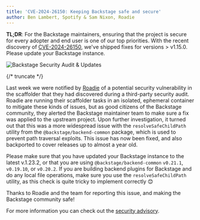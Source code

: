```yaml
---
title: 'CVE-2024-26150: Keeping Backstage safe and secure'
author: Ben Lambert, Spotify & Sam Nixon, Roadie
---
```


**TL;DR**: For the Backstage maintainers, ensuring that the project is secure for every adopter and end user is one of our top priorities.
With the recent discovery of [CVE-2024-26150](https://www.cve.org/CVERecord?id=CVE-2024-26150), we've shipped fixes for versions > v1.15.0.
Please update your Backstage instance.

![Backstage Security Audit & Updates](assets/22-08-23/backstage-security-audit.png)

{/* truncate */}

Last week we were notified by [Roadie](https://roadie.io/) of a potential security vulnerability in the scaffolder that they had discovered during a third-party security audit.
Roadie are running their scaffolder tasks in an isolated, ephemeral container to mitigate these kinds of issues, but as good citizens of the Backstage community, they alerted the Backstage maintainer team to make sure a fix was applied to the upstream project.
Upon further investigation, it turned out that this was a more widespread issue with the `resolveSafeChildPath` utility from the `@backstage/backend-common` package, which is used to prevent path traversal exploits.
This issue has now been fixed, and also backported to cover releases up to almost a year old.

Please make sure that you have updated your Backstage instance to the latest v.1.23.2, or that you are using `@backstage/backend-common` `v0.21.1`, `v0.19.10`, or `v0.20.2`.
If you are building backend plugins for Backstage and do any local file operations, make sure you use the `resolveSafeChildPath` utility, as this check is quite tricky to implement correctly 😊

Thanks to Roadie and the team for reporting this issue, and making the Backstage community safe!

For more information you can check out the [security advisory](https://github.com/backstage/backstage/security/advisories/GHSA-2fc9-xpp8-2g9h).
